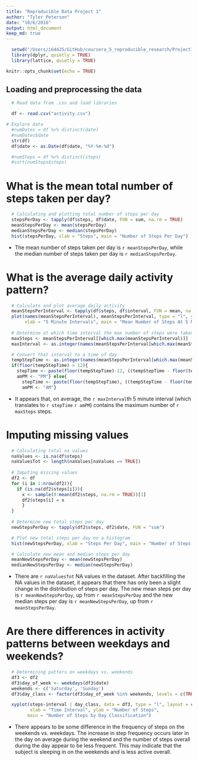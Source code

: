 ```yaml
---
title: "Reproducible Data Project 1"
author: "Tyler Peterson"
date: "10/6/2016"
output: html_document
keep_md: true
---
```


```r
  setwd("/Users/i64425/GitHub/coursera_5_reproducible_research/Project1")
  library(dplyr, quietly = TRUE)
  library(lattice, quietly = TRUE)
```

```r
knitr::opts_chunk$set(echo = TRUE)
```

## Loading and preprocessing the data

```r
  # Read data from .csv and load libraries

  df <- read.csv("activity.csv")

# Explore data
  #numDates = df %>% distinct(date)
  #numDates$date
  str(df)
  df$date <- as.Date(df$date, "%Y-%m-%d")

  #numSteps = df %>% distinct(steps)
  #sort(numSteps$steps)
```

# What is the mean total number of steps taken per day?
```r
  # Calculating and plotting total number of steps per day
  stepsPerDay <- tapply(df$steps, df$date, FUN = sum, na.rm = TRUE)
  meanStepsPerDay <- mean(stepsPerDay)
  medianStepsPerDay <- median(stepsPerDay)
  hist(stepsPerDay, xlab = "Steps", main = "Number of Steps Per Day")
```

* The mean number of steps taken per day is `r meanStepsPerDay`, while the median number of steps taken per day is `r medianStepsPerDay`.

# What is the average daily activity pattern?

```r
  # Calculate and plot average daily activity
  meanStepsPerInterval <- tapply(df$steps, df$interval, FUN = mean, na.rm = TRUE)
  plot(names(meanStepsPerInterval), meanStepsPerInterval, type = "l", ylab = "Mean Number of Steps", 
       xlab = "5 Minute Intervals", main = "Mean Number of Steps At 5 Minute Intervals")
  
  # Determine at which time interval the max number of steps were taken
  maxSteps <- meanStepsPerInterval[[which.max(meanStepsPerInterval)]]
  maxInterval <- as.integer(names(meanStepsPerInterval[which.max(meanStepsPerInterval)]))/5

  # Convert that interval to a time of day
  tempStepTime <- as.integer(names(meanStepsPerInterval[which.max(meanStepsPerInterval)]))/60
  if(floor(tempStepTime) > 12){
    stepTime <- paste(floor(tempStepTime)-12, ((tempStepTime - floor(tempStepTime))*60), sep = ":")
    amPM <- "PM"} else{
      stepTime <- paste(floor(tempStepTime), ((tempStepTime - floor(tempStepTime))*60), sep = ":")
      amPM <- "AM"}
```

* It appears that, on average, the `r maxInterval`th 5 minute interval (which translates to `r stepTime`  `r amPM`) contains the maximum number of `r maxSteps` steps.

# Imputing missing values

```r
  # Calculating total na values
  naValues <- is.na(df$steps)
  naValuesTot <- length(naValues[naValues == TRUE])
  
  # Imputing missing values
  df2 <- df
  for (i in 1:nrow(df2)){
    if (is.na(df2$steps[i])){
      x <- sample(0:mean(df2$steps, na.rm = TRUE))[1]
      df2$steps[i] = x
      }
  }
  
  # Determine new total steps per day
  newStepsPerDay <- tapply(df2$steps, df2$date, FUN = "sum")

  # Plot new total steps per day on a histogram
  hist(newStepsPerDay, xlab = "Steps Per Day", main = "Number of Steps Per Day")

  # Calculate new mean and median steps per day
  meanNewStepsPerDay <- mean(newStepsPerDay)
  medianNewStepsPerDay <- median(newStepsPerDay)
```
* There are `r naValuesTot` NA values in the dataset.  After backfilling the NA values in the dataset, it appears that there has only been a slight change in the distribution of steps per day.  The new mean steps per day is `r meanNewStepsPerDay`, up from `r meanStepsPerDay` and the new median steps per day is `r meanNewStepsPerDay`, up from `r meanStepsPerDay`.

# Are there differences in activity patterns between weekdays and weekends?

```r
  # Determining patters on weekdays vs. weekends
  df3 <- df2
  df3$day_of_week <- weekdays(df3$date)
  weekends <- c('Saturday', 'Sunday')
  df3$day_class <- factor(df3$day_of_week %in% weekends, levels = c(TRUE, FALSE), labels = c('Weekend', 'Weekday'))

  xyplot(steps~interval | day_class, data = df3, type = "l", layout = c(1,2),
         xlab = "Time Interval", ylab = "Number of Steps", 
        main = "Number of Steps by Day Classification")
```

* There appears to be some difference in the frequency of steps on the weekends vs. weekdays.  The increase in step frequency occurs later in the day on average during the weekend and the number of steps overall during the day appear to be less frequent.  This may indicate that the subject is sleeping in on the weekends and is less active overall.


  
  